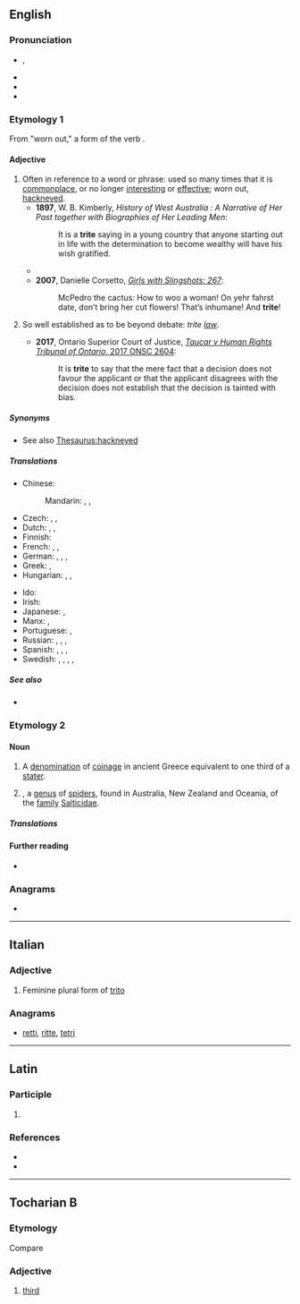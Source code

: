 ==English==
{{was wotd|2015|November|19}}

===Pronunciation===
* {{enPR|trīt}}, {{IPA|/tɹaɪt/|lang=en}}
* {{audio|en-us-trite.ogg|Audio (US)|lang=en}}
* {{audio|en-au-trite.ogg|Audio (AU)|lang=en}}
* {{rhymes|aɪt|lang=en}}

===Etymology 1===
From {{etyl|la|en}} {{m|la|trītus}} "worn out," a form of the verb {{m|la|terō||I wear away, wear out}}.

====Adjective====
{{en-adj|er}}

# Often in reference to a word or phrase: used so many times that it is [[commonplace]], or no longer [[interesting]] or [[effective]]; worn out, [[hackneyed]].
#* '''1897''', W. B. Kimberly, ''History of West Australia : A Narrative of Her Past together with Biographies of Her Leading Men'':
#*: It is a '''trite''' saying in a young country that anyone starting out in life with the determination to become wealthy will have his wish gratified.
#* {{quote-book|lang=en|author=Anthony Bergin|chapter=The High Seas Regime – Pacific Trends and Developments|editors=[[w:James Crawford (jurist)|James Crawford]]; Donald R. Rothwell|title=The Law of the Sea in the Asian Pacific Region: Developments and Prospects|location=Dordrecht|publisher={{w|Martinus Nijhoff Publishers}}|year=1994|page=183|isbn=978-0-7923-2742-4|passage=It is '''trite''' history&nbsp;– and '''trite''' law&nbsp;– to say that the law of the sea since that time [World War II] reflects a history of coastal State expansion.}}
#* '''2007''', Danielle Corsetto, ''[http://www.girlswithslingshots.com/comic/gws267/ Girls with Slingshots: 267]'':
#*: McPedro the cactus: How to woo a woman! On yehr fahrst date, don’t bring her cut flowers! That’s inhumane! And '''trite'''!
# {{lb|en|legal}} So well established as to be beyond debate: ''trite [[law]]''.
#* '''2017''', Ontario Superior Court of Justice, [http://canlii.ca/t/h3g10 ''Taucar v Human Rights Tribunal of Ontario'', 2017 ONSC 2604]:
#*: It is '''trite''' to say that the mere fact that a decision does not favour the applicant or that the applicant disagrees with the decision does not establish that the decision is tainted with bias.

=====Synonyms=====
* See also [[Thesaurus:hackneyed]]

=====Translations=====
{{trans-top|used so many times that it is commonplace, or no longer interesting or effective; worn out, hackneyed}}
* Chinese:
*: Mandarin: {{t+|cmn|陳腐|sc=Hani}}, {{t+|cmn|陈腐|tr=chénfǔ|sc=Hani}}, {{t+|cmn|平凡|tr=píngfán|sc=Hani}}
* Czech: {{t|cs|otřepaný|m}}, {{t|cs|vyčpělý|m}}, {{t+|cs|banální}}
* Dutch: {{t+|nl|versleten}}, {{t+|nl|afgezaagd}}, {{t+|nl|banaal}}
* Finnish: {{t+|fi|kulunut}}
* French: {{t+|fr|banal}}, {{t+|fr|trivial}}, {{t+|fr|éculé}}
* German: {{t+|de|banal}}, {{t+|de|platt}}, {{t+|de|nichtssagend}}, {{t+|de|abgedroschen}}
* Greek: {{t+|el|τετριμμένος|m}}, {{t+|el|κοινότοπος|m}}
* Hungarian: {{t+|hu|elkoptatott}}, {{t+|hu|elcsépelt}}, {{t+|hu|banális}}
{{trans-mid}}
* Ido: {{t+|io|triviala}}
* Irish: {{t|ga|seanchaite}}
* Japanese: {{t+|ja|陳腐|tr=ちんぷな, chinpu-na|alt=陳腐な|sc=Jpan}}, {{t|ja|ありふれた|tr=arifureta|sc=Jpan}}
* Manx: {{t|gv|ceaut}}, {{t|gv|shenn-cheaut}}
* Portuguese: {{t+|pt|gasto}}, {{t+|pt|banal}}
* Russian: {{t+|ru|бана́льный}}, {{t+|ru|изби́тый}}, {{t+|ru|зата́сканный}}, {{t+|ru|шабло́нный}}
* Spanish: {{t+|es|manido}}, {{t+|es|trillado}}, {{t+|es|tópico}},{{t+|es|trivial}}
* Swedish: {{t+|sv|trivial}}, {{t+|sv|sliten}}, {{t+|sv|banal}}, {{t+|sv|utsliten}}, {{t|sv|utnött}}
{{trans-bottom}}

=====See also=====
* {{l|en|cliché}}

===Etymology 2===
{{etystub|en}}

====Noun====
{{en-noun|-}}

# A [[denomination]] of [[coinage]] in ancient Greece equivalent to one third of a [[stater]].
# {{taxlink|Trite|genus|noshow=1}}, a [[genus]] of [[spider]]s, found in Australia, New Zealand and Oceania, of the [[family]] [[Salticidae]].

=====Translations=====
{{trans-top|denomination of ancient Greek coinage}}
{{trans-mid}}
{{trans-bottom}}

{{trans-top|spider genus}}
{{trans-mid}}
{{trans-bottom}}

====Further reading====
* {{pedialite|Trite|Trite (spider)}}

===Anagrams===
* {{anagrams|en|a=eirtt|tetri|titer|titre}}

----

==Italian==

===Adjective===
{{head|it|adjective form}}

# Feminine plural form of [[trito]]

===Anagrams===
* [[retti#Italian|retti]], [[ritte#Italian|ritte]], [[tetri#Italian|tetri]]

----

==Latin==

===Participle===
{{la-part-form|trīte}}

# {{inflection of|trītus||voc|m|s|lang=la}}

===References===
* {{R:L&S}}
* {{R:Gaffiot}}

----

==Tocharian B==

===Etymology===
Compare {{cog|xto|trit}}

===Adjective===
{{head|txb|adjective}}

# [[third]]